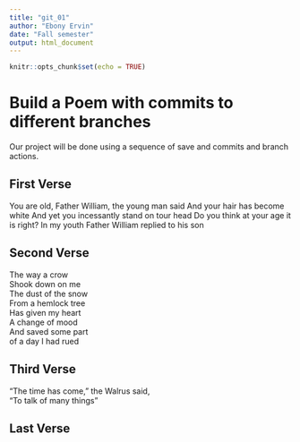 ---
title: "git_01"
author: "Ebony Ervin"
date: "Fall semester"
output: html_document
---

```{r setup, include=FALSE}
knitr::opts_chunk$set(echo = TRUE)
```
# Build a Poem with commits to different branches
Our project will be done using a sequence of save and commits and branch actions.
<!-- Do not modify or change any text in "!--" bracketed areas such as this --- these are instructions to
you, if you change any of this the git program will notice it and compromise your git merging strategy !-->

## First Verse 
<!--Put the first five lines of a poem by Lewis Carrol in this section!-->

  You are old, Father William, the young man said
  And your hair has become white
  And yet you incessantly stand on tour head
  Do you think at your age it is right?
  In my youth Father William replied to his son
  
  
## Second Verse
<!--Put the first five lines of a poem by Robert Frost here!-->

  The way a crow  
  Shook down on me  
  The dust of the snow  
  From a hemlock tree  
  Has given my heart  
  A change of mood  
  And saved some part  
  of a day I had rued  




## Third Verse
<!--Put the first two verses of The Walrus and the Carpenter here!-->

  "The time has come," the Walrus said,  
  "To talk of many things"  
  


## Last Verse
<!--Put a short poem of your choice 8-20 lines,here!-->
